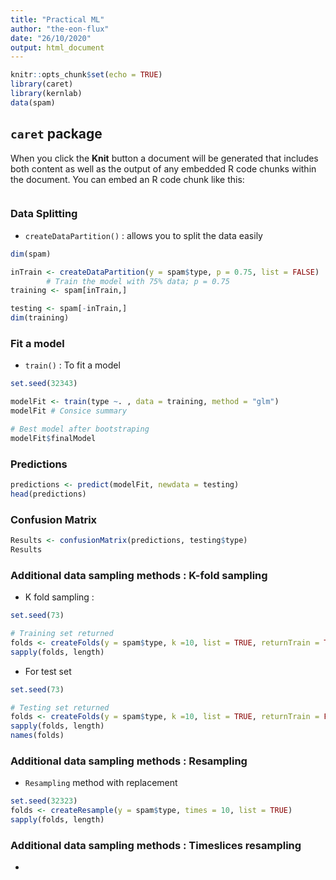 ```yaml
---
title: "Practical ML"
author: "the-eon-flux"
date: "26/10/2020"
output: html_document
---
```


```r
knitr::opts_chunk$set(echo = TRUE)
library(caret)
library(kernlab)
data(spam)
```

## `caret` package


When you click the **Knit** button a document will be generated that includes both content as well as the output of any embedded R code chunks within the document. You can embed an R code chunk like this:

```r


```

### Data Splitting

* `createDataPartition()` : allows you to split the data easily

```r
dim(spam)

inTrain <- createDataPartition(y = spam$type, p = 0.75, list = FALSE)
        # Train the model with 75% data; p = 0.75
training <- spam[inTrain,]

testing <- spam[-inTrain,]
dim(training)
```

### Fit a model

* `train()` : To fit a model

```r

set.seed(32343)

modelFit <- train(type ~. , data = training, method = "glm")
modelFit # Consice summary
```

```r

# Best model after bootstraping
modelFit$finalModel

```

### Predictions

```r

predictions <- predict(modelFit, newdata = testing)
head(predictions)

```

### Confusion Matrix

```r

Results <- confusionMatrix(predictions, testing$type)
Results
```

### Additional data sampling methods : K-fold sampling

* K fold sampling : 

```r

set.seed(73)

# Training set returned
folds <- createFolds(y = spam$type, k =10, list = TRUE, returnTrain = TRUE)
sapply(folds, length)


```

* For test set

```r

set.seed(73)

# Testing set returned
folds <- createFolds(y = spam$type, k =10, list = TRUE, returnTrain = FALSE)
sapply(folds, length)
names(folds)

```


### Additional data sampling methods : Resampling

* `Resampling` method with replacement

```r
set.seed(32323)
folds <- createResample(y = spam$type, times = 10, list = TRUE)
sapply(folds, length)

```

### Additional data sampling methods : Timeslices resampling

* 

```r



```






















